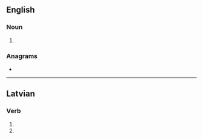 ==English==

===Noun===
{{head|en|noun form}}

# {{plural of|zel|lang=en}}

===Anagrams===
* {{anagrams|en|a=elsz|Selz}}

----

==Latvian==

===Verb===
{{head|lv|verb form}}

# {{lv-inflection of|zelt|3rd|s|fut|ind|v}}
# {{lv-inflection of|zelt|3rd|p|fut|ind|v}}